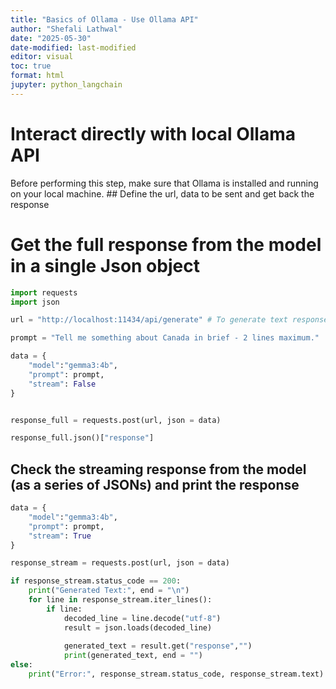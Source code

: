 ```yaml
---
title: "Basics of Ollama - Use Ollama API"
author: "Shefali Lathwal"
date: "2025-05-30"
date-modified: last-modified
editor: visual
toc: true
format: html
jupyter: python_langchain
---
```


# Interact directly with local Ollama API

Before performing this step, make sure that Ollama is installed and running on your local machine. \## Define the url, data to be sent and get back the response

# Get the full response from the model in a single Json object

```python
import requests
import json

url = "http://localhost:11434/api/generate" # To generate text response

prompt = "Tell me something about Canada in brief - 2 lines maximum."

data = {
    "model":"gemma3:4b",
    "prompt": prompt,
    "stream": False
}


response_full = requests.post(url, json = data)
```

```python
response_full.json()["response"]
```

## Check the streaming response from the model (as a series of JSONs) and print the response

```python
data = {
    "model":"gemma3:4b",
    "prompt": prompt,
    "stream": True
}

response_stream = requests.post(url, json = data)
```

```python
if response_stream.status_code == 200:
    print("Generated Text:", end = "\n")
    for line in response_stream.iter_lines():
        if line:
            decoded_line = line.decode("utf-8")
            result = json.loads(decoded_line)
            
            generated_text = result.get("response","")
            print(generated_text, end = "")
else:
    print("Error:", response_stream.status_code, response_stream.text)

```
